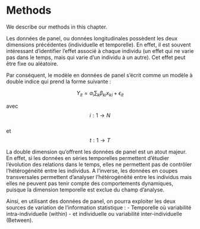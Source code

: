# Methods

We describe our methods in this chapter.


Les données de panel, ou données longitudinales possèdent les deux dimensions précédentes (individuelle et temporelle). En effet, il est souvent intéressant d’identifier l’effet associé à chaque individu (un effet qui ne varie pas dans le temps, mais qui varie d’un individu à un autre). Cet effet peut être fixe ou aléatoire.


Par conséquent, le modèle en données de panel s’écrit comme un modèle à double indice qui prend la forme suivante :


$$ Y_{it}= \alpha_i\sum_{k}\beta_{ki}x_{ki}+ \epsilon_{it} $$

avec 
$$ i:1 \rightarrow N $$  
et 
$$ t:1 \rightarrow T $$ 

La double dimension qu’offrent les données de panel est un atout majeur. En effet, si les données en séries temporelles permettent d’étudier l’évolution des relations dans le temps, elles ne permettent pas de contrôler l’hétérogénéité entre les individus. A l’inverse, les données en coupes transversales permettent d’analyser l’hétérogénéité entre les individus mais elles ne peuvent pas tenir compte des comportements dynamiques, puisque la dimension temporelle est exclue du champ d’analyse.


Ainsi, en utilisant des données de panel, on pourra exploiter les deux sources de variation de l’information statistique :
- Temporelle où variabilité intra-individuelle (within)
- et individuelle ou variabilité inter-individuelle (Between).